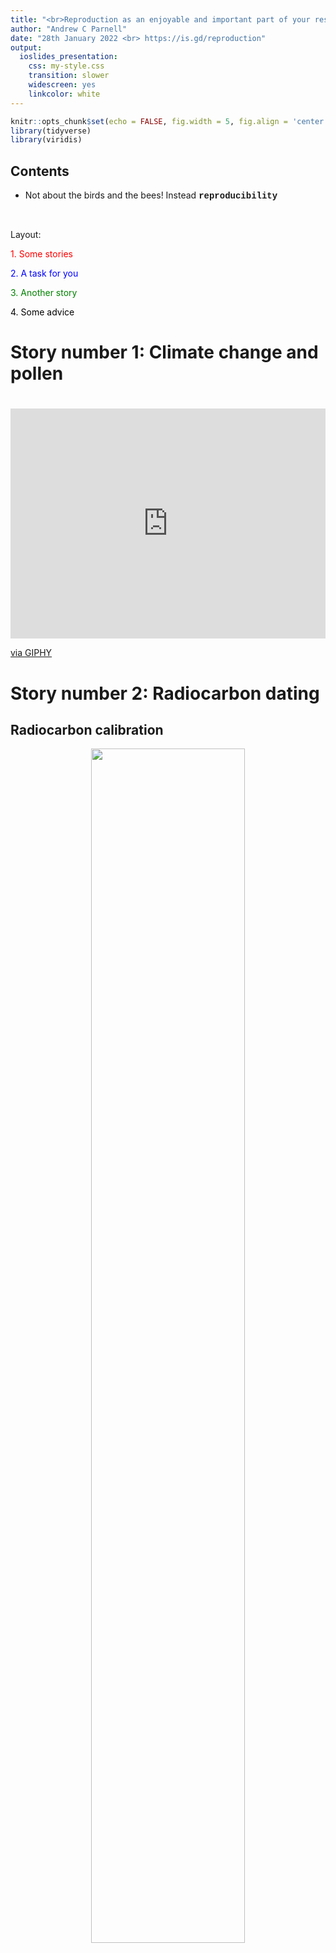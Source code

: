 ```yaml
---
title: "<br>Reproduction as an enjoyable and important part of your research" 
author: "Andrew C Parnell"
date: "28th January 2022 <br> https://is.gd/reproduction"
output: 
  ioslides_presentation: 
    css: my-style.css
    transition: slower
    widescreen: yes
    linkcolor: white
---
```


```r
knitr::opts_chunk$set(echo = FALSE, fig.width = 5, fig.align = 'center')
library(tidyverse)
library(viridis)
```

<script src="https://ajax.googleapis.com/ajax/libs/jquery/1.12.2/jquery.min.js"></script>

<script>
    $(document).ready(function() {
      $('slide:not(.title-slide, .backdrop, .segue)').append('<footer label=\"\"></footer>');    
    })
</script>

<style>
  footer:after {
    content: attr(label);
    font-size: 12pt;
    position: absolute;
    bottom: 30px;
    left: 200px;
    line-height: 1.9;
  }
</style>



## Contents

- Not about the birds and the bees! Instead <span class="red2" style="font-family:'Courier'">
__reproducibility__</span>

<br>

Layout:

<span style="color:red">1. Some stories</span><br>

<span style="color:blue">2. A task for you</span><br>

<span style="color:green">3. Another story</span><br>

<span style="color:black">4. Some advice</span><br>

# Story number 1: Climate change and pollen {data-background=https://upload.wikimedia.org/wikipedia/commons/b/b1/Monticchio_Laghi.jpg data-background-size=cover}

# 
<div style="width:100%;height:0;padding-bottom:73%;position:relative;"><iframe src="https://giphy.com/embed/LJPfWhMCs9Rks" width="100%" height="100%" style="position:absolute" frameBorder="0" class="giphy-embed" allowFullScreen></iframe></div><p><a href="https://giphy.com/gifs/shocked-surprise-LJPfWhMCs9Rks">via GIPHY</a></p>

# {data-background=https://github.com/andrewcparnell/reproducibility_talk_jan22/raw/main/img/xl.png data-background-size=cover}

# Story number 2: Radiocarbon dating {data-background=https://upload.wikimedia.org/wikipedia/commons/f/f0/1_MV_accelerator_mass_spectrometer.jpg data-background-size=cover}

## Radiocarbon calibration

<center>

![](https://andrewcparnell.github.io/Bchron/articles/Bchron_files/figure-html/unnamed-chunk-9-1.png){width=70%}

</center>

# 
<div style="width:100%;height:0;padding-bottom:100%;position:relative;"><iframe src="https://giphy.com/embed/1VWybIFCQdLJblbPHu" width="100%" height="100%" style="position:absolute" frameBorder="0" class="giphy-embed" allowFullScreen></iframe></div><p><a href="https://giphy.com/stickers/no-rainbow-nope-1VWybIFCQdLJblbPHu">via GIPHY</a></p>

# Part 2: A task {data-background=https://live.staticflickr.com/5743/23287131203_6b2dab6e92_c_d.jpg data-background-size=cover}

## Your mission...

1. Download this file from GitHub: https://is.gd/IPCC2022
2. There are 62 pages, so run `sample(1:62, 1)` (or `random.choice(range(1, 62)`) in python).  Then count the number of references and do `sample(1:n_ref, 1)` to pick a random paper and copy the DOI
3. Search for the term `data`, note down the number of times it is mentioned 
4. Search for `code`, note down the number of times it is mentioned 
5. Search for `http` - see if there is code or data linked to the article that can be downloaded
6. Fill in the Google form https://is.gd/IPCCform
7. Repeat as many times as you want

# Another story: my attempt at reproducibility done properly {data-background=https://live.staticflickr.com/893/42328565782_4d2a4de8a2_c_d.jpg data-background-size=cover}

## Back in time

<center>

![](https://github.com/andrewcparnell/reproducibility_talk_jan22/raw/main/img/me2008.png){width=50%}

</center>

## A stable isotope mixing model

<center>

![](https://github.com/andrewcparnell/reproducibility_talk_jan22/raw/main/img/SIMMs1.png){width=100%}

</center>

## First publications

<center>

![](https://github.com/andrewcparnell/reproducibility_talk_jan22/raw/main/img/simms_pubs.png){width=100%}

</center>

## A social media 'strategy'

<center>

![](https://github.com/andrewcparnell/reproducibility_talk_jan22/raw/main/img/simms_social_media.png){width=100%}

</center>

## Environmetrics and doing it wrong

<center>

![](https://github.com/andrewcparnell/reproducibility_talk_jan22/raw/main/img/simms_environmetrics.png){width=100%}

</center>

## How it's used

- Management and potential collapse of important <span style="color:red">microscopic plankton</span> in the Ionian Sea,
- Whether American <span style="color:orange">Black Bears</span> are consuming human crops, 
- The impacts of predator/prey removal and the new <span style="color:yellow">EU Common Fishery policy</span>, 
- The effects of land use on living beings in <span style="color:green">river streams</span> and the link between storm-water run-off and pollution, 
- How the diets of individual <span style="color:blue">Neanderthals</span> differed from others, 
- The metabolic rate of <span style="color:indigo">Bottlenose dolphins</span>, 
- The life cycle of Uruguayan <span style="color:violet">Green turtles</span>,
- The increase of trace heavy metals in <span style="color:purple">seagrass leaves</span>

## GitHub pages and manuals

<center>

![](https://github.com/andrewcparnell/reproducibility_talk_jan22/raw/main/img/simms_github.png){width=100%}

</center>

## Some overall lessons I learnt

- <font size="6">If you want lots of citations write <span style="color:red">open-source</span> software and get feedback from users</font>
- <font size="6">Get users or non-expert <span style="color:green">collaborators</span> to help write the instruction manual</font>
- <font size="6">Keep (at least the first paper) <span style="color:blue">as simple as possible</span></font>
- <font size="6">Use social media and <span style="color:purple">answer queries</span> as quickly as you can</font>

# Part 3: 5 pieces of advice {data-background=https://github.com/andrewcparnell/reproducibility_talk_jan22/raw/main/img/advice.png data-background-size=cover}

# 1. You can't<br>make your<br>work <br>completely<br>reproducible {data-background=https://live.staticflickr.com/5453/7368419622_d2d2125e1c_k_d.jpg data-background-size=100%}

## 2. .. but try to make every piece of work you do as reproducible as possible

1. <font size="6">Make it <span style="color:red">open access</span> (pretty much compulsory these days)</font>
2. <font size="6">Make it so that people (especially you) can <span style="color:green">re-create your graphs</span></font>
3. <font size="6">Make it so that they can <span style="color:blue">generalise your code</span></font>

# <span style="color:red">3. Aim to turn every paper you write into an R package</span> {data-background=https://github.githubassets.com/images/modules/logos_page/Octocat.png data-background-size=50%}

# <span style="color:yellow">4. Write better comments in your code (but nobody writes good comments)</span> {data-background=https://github.com/andrewcparnell/reproducibility_talk_jan22/raw/main/img/code.png data-background-size=cover}

# <span style="color:coral; position:relative; top:170px;">5. Don't walk away from your hard work if you want to reap the benefits from it</span> {data-background=https://live.staticflickr.com/8277/30124375940_92e45afbf3_k_d.jpg data-background-size=cover}

## Some useful resources

1. [Writing R packages](https://r-pkgs.org) by Hadley Wickham
2. [The BES guide to reproducibility]( https://www.britishecologicalsociety.org/wp-content/uploads/2017/12/guide-to-reproducible-code.pdf)
3. [GitHub](https://github.com) and [Github Large File Storage](https://git-lfs.github.com)
4. Defining good [folder structures](https://github.com/ropensci/rrrpkg)

## The future!

1. <font size="6">IAll journals requiring code/data that runs and <span style="color:red">open-source</span> reproduces the figures</font>
2. <font size="6">The ability to <span style="color:orange">submit data</span> (done) and the ability to <span style="color:green">submit code</span> and get a DOI</font>
3. <font size="6"><span style="color:blue">Automated reproducibility</span></font>

## Summary

1. Making your papers/code reproducible is to your advantage* (*if you're intending to pursue a career in academia)
2. Learn the tools of the trade (e.g. R packages, Rmarkdown, GitHub) for reproducibility
3. Make reproducibility a cornerstone of every paper you write
4. Do you best and don't beat yourself up about not making everything reproducible
	
# Back to the IPCC results

## Resources and funding

Title slide: [NIAID](https://www.flickr.com/photos/niaid/)
Monticchio: [Wikipedia](https://upload.wikimedia.org/wikipedia/commons/b/b1/Monticchio_Laghi.jpg)
[BART generator](http://www.ranzey.com/generators/bart/index.html)
[Walking](https://www.flickr.com/photos/gato-gato-gato/)

Thank you!



